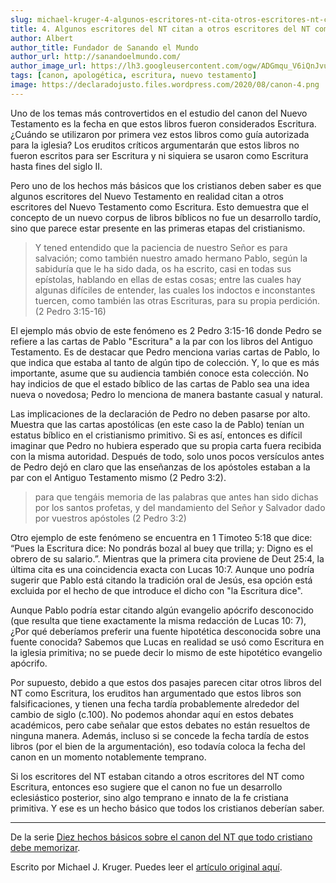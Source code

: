 ```yaml
---
slug: michael-kruger-4-algunos-escritores-nt-cita-otros-escritores-nt-como-escritura
title: 4. Algunos escritores del NT citan a otros escritores del NT como Escritura
author: Albert
author_title: Fundador de Sanando el Mundo
author_url: http://sanandoelmundo.com/
author_image_url: https://lh3.googleusercontent.com/ogw/ADGmqu_V6iQnJvuIOUFQJ8ebZQW6vvBd8lk0fipmF92Z
tags: [canon, apologética, escritura, nuevo testamento]
image: https://declaradojusto.files.wordpress.com/2020/08/canon-4.png
---
```


<Redirect to="/articles/diez-hechos-basicos-sobre-el-canon-del-nt-que-todo-cristiano-debe-memorizar" />

Uno de los temas más controvertidos en el estudio del canon del Nuevo Testamento es la fecha en que estos libros fueron considerados Escritura. ¿Cuándo se utilizaron por primera vez estos libros como guía autorizada para la iglesia? Los eruditos críticos argumentarán que estos libros no fueron escritos para ser Escritura y ni siquiera se usaron como Escritura hasta fines del siglo II.

Pero uno de los hechos más básicos que los cristianos deben saber es que algunos escritores del Nuevo Testamento en realidad citan a otros escritores del Nuevo Testamento como Escritura. Esto demuestra que el concepto de un nuevo corpus de libros bíblicos no fue un desarrollo tardío, sino que parece estar presente en las primeras etapas del cristianismo.

<!--truncate-->

>Y tened entendido que la paciencia de nuestro Señor es para salvación; como también nuestro amado hermano Pablo, según la sabiduría que le ha sido dada, os ha escrito, casi en todas sus epístolas, hablando en ellas de estas cosas; entre las cuales hay algunas difíciles de entender, las cuales los indoctos e inconstantes tuercen, como también las otras Escrituras, para su propia perdición. (2 Pedro 3:15-16)

El ejemplo más obvio de este fenómeno es 2 Pedro 3:15-16 donde Pedro se refiere a las cartas de Pablo "Escritura" a la par con los libros del Antiguo Testamento. Es de destacar que Pedro menciona varias cartas de Pablo, lo que indica que estaba al tanto de algún tipo de colección. Y, lo que es más importante, asume que su audiencia también conoce esta colección. No hay indicios de que el estado bíblico de las cartas de Pablo sea una idea nueva o novedosa; Pedro lo menciona de manera bastante casual y natural.

Las implicaciones de la declaración de Pedro no deben pasarse por alto. Muestra que las cartas apostólicas (en este caso la de Pablo) tenían un estatus bíblico en el cristianismo primitivo. Si es así, entonces es difícil imaginar que Pedro no hubiera esperado que su propia carta fuera recibida con la misma autoridad. Después de todo, solo unos pocos versículos antes de Pedro dejó en claro que las enseñanzas de los apóstoles estaban a la par con el Antiguo Testamento mismo (2 Pedro 3:2).

> para que tengáis memoria de las palabras que antes han sido dichas por los santos profetas, y del mandamiento del Señor y Salvador dado por vuestros apóstoles (2 Pedro 3:2)

Otro ejemplo de este fenómeno se encuentra en 1 Timoteo 5:18 que dice: “Pues la Escritura dice: No pondrás bozal al buey que trilla; y: Digno es el obrero de su salario.”. Mientras que la primera cita proviene de Deut 25:4, la última cita es una coincidencia exacta con Lucas 10:7. Aunque uno podría sugerir que Pablo está citando la tradición oral de Jesús, esa opción está excluida por el hecho de que introduce el dicho con "la Escritura dice".

Aunque Pablo podría estar citando algún evangelio apócrifo desconocido (que resulta que tiene exactamente la misma redacción de Lucas 10: 7), ¿Por qué deberíamos preferir una fuente hipotética desconocida sobre una fuente conocida? Sabemos que Lucas en realidad se usó como Escritura en la iglesia primitiva; no se puede decir lo mismo de este hipotético evangelio apócrifo.

Por supuesto, debido a que estos dos pasajes parecen citar otros libros del NT como Escritura, los eruditos han argumentado que estos libros son falsificaciones, y tienen una fecha tardía probablemente alrededor del cambio de siglo (c.100). No podemos ahondar aquí en estos debates académicos, pero cabe señalar que estos debates no están resueltos de ninguna manera. Además, incluso si se concede la fecha tardía de estos libros (por el bien de la argumentación), eso todavía coloca la fecha del canon en un momento notablemente temprano.

Si los escritores del NT estaban citando a otros escritores del NT como Escritura, entonces eso sugiere que el canon no fue un desarrollo eclesiástico posterior, sino algo temprano e innato de la fe cristiana primitiva. Y ese es un hecho básico que todos los cristianos deberían saber.

--------

De la serie [Diez hechos básicos sobre el canon del NT que todo cristiano debe memorizar](michael-kruger-diez-hechos-basicos-canon-nt-todo-cristiano-debe-memorizar).

<div className="alert alert--secondary" role="info">
  Escrito por Michael J. Kruger. Puedes leer el <a href="http://wp.me/p2dVaB-eO">artículo original aquí</a>.
</div>